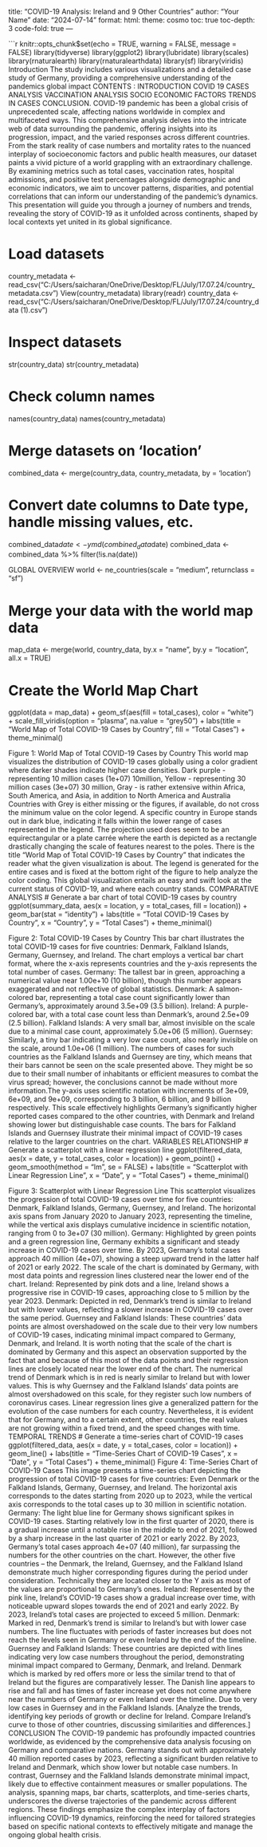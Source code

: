 title: "COVID-19 Analysis: Ireland and 9 Other Countries"
author: "Your Name"
date: "2024-07-14"
format: 
  html:
    theme: cosmo
    toc: true
    toc-depth: 3
    code-fold: true
---

```{r setup, include=FALSE}
knitr::opts_chunk$set(echo = TRUE, warning = FALSE, message = FALSE)
library(tidyverse)
library(ggplot2)
library(lubridate)
library(scales)
library(rnaturalearth)
library(rnaturalearthdata)
library(sf)
library(viridis)
Introduction
The study includes various visualizations and a detailed case study of Germany, providing a comprehensive understanding of the pandemics global impact
CONTENTS :
INTRODUCTION
COVID 19 CASES ANALYSIS
VACCINATION ANALYSIS
SOCIO ECONOMIC FACTORS
TRENDS IN CASES
CONCLUSION.
COVID-19 pandemic has been a global crisis of unprecedented scale, affecting nations worldwide in complex and multifaceted ways. This comprehensive analysis delves into the intricate web of data surrounding the pandemic, offering insights into its progression, impact, and the varied responses across different countries. From the stark reality of case numbers and mortality rates to the nuanced interplay of socioeconomic factors and public health measures, our dataset paints a vivid picture of a world grappling with an extraordinary challenge. By examining metrics such as total cases, vaccination rates, hospital admissions, and positive test percentages alongside demographic and economic indicators, we aim to uncover patterns, disparities, and potential correlations that can inform our understanding of the pandemic's dynamics. This presentation will guide you through a journey of numbers and trends, revealing the story of COVID-19 as it unfolded across continents, shaped by local contexts yet united in its global significance.

# Load datasets
country_metadata <- read_csv("C:/Users/saicharan/OneDrive/Desktop/FL/July/17.07.24/country_metadata.csv")
View(country_metadata)
library(readr)
country_data <- read_csv("C:/Users/saicharan/OneDrive/Desktop/FL/July/17.07.24/country_data (1).csv")



# Inspect datasets
str(country_data)
str(country_metadata)

# Check column names
names(country_data)
names(country_metadata)

# Merge datasets on 'location'
combined_data <- merge(country_data, country_metadata, by = 'location')

# Convert date columns to Date type, handle missing values, etc.
combined_data$date <- ymd(combined_data$date)
combined_data <- combined_data %>% filter(!is.na(date))


GLOBAL OVERVIEW
world <- ne_countries(scale = "medium", returnclass = "sf")

# Merge your data with the world map data
map_data <- merge(world, country_data, by.x = "name", by.y = "location", all.x = TRUE)

# Create the World Map Chart
ggplot(data = map_data) +
  geom_sf(aes(fill = total_cases), color = "white") +
  scale_fill_viridis(option = "plasma", na.value = "grey50") +
  labs(title = "World Map of Total COVID-19 Cases by Country",
       fill = "Total Cases") +
  theme_minimal()





Figure 1: World Map of Total COVID-19 Cases by Country
This world map visualizes the distribution of COVID-19 cases globally using a color gradient where darker shades indicate higher case densities.
Dark purple - representing 10 million cases (1e+07) 10million,
Yellow - representing 30 million cases (3e+07) 30 million,
Gray - is rather extensive within Africa, South America, and Asia, in addition to North America and Australia
Countries with Grey is either missing or the figures, if available, do not cross the minimum value on the color legend. A specific country in Europe stands out in dark blue, indicating it falls within the lower range of cases represented in the legend.
The projection used does seem to be an equirectangular or a plate carrée where the earth is depicted as a rectangle drastically changing the scale of features nearest to the poles. There is the title “World Map of Total COVID-19 Cases by Country” that indicates the reader what the given visualization is about. The legend is generated for the entire cases and is fixed at the bottom right of the figure to help analyze the color coding. This global visualization entails an easy and swift look at the current status of COVID-19, and where each country stands.
COMPARATIVE ANALYSIS
# Generate a bar chart of total COVID-19 cases by country
ggplot(summary_data, aes(x = location, y = total_cases, fill = location)) +
  geom_bar(stat = "identity") +
  labs(title = "Total COVID-19 Cases by Country", x = "Country", y = "Total Cases") +
  theme_minimal()




Figure 2: Total COVID-19 Cases by Country
This bar chart illustrates the total COVID-19 cases for five countries: Denmark, Falkland Islands, Germany, Guernsey, and Ireland. The chart employs a vertical bar chart format, where the x-axis represents countries and the y-axis represents the total number of cases.
Germany: The tallest bar in green, approaching a numerical value near 1.00e+10 (10 billion), though this number appears exaggerated and not reflective of global statistics.
Denmark: A salmon-colored bar, representing a total case count significantly lower than Germany's, approximately around 3.5e+09 (3.5 billion).
Ireland: A purple-colored bar, with a total case count less than Denmark's, around 2.5e+09 (2.5 billion).
Falkland Islands: A very small bar, almost invisible on the scale due to a minimal case count, approximately 5.0e+06 (5 million).
Guernsey: Similarly, a tiny bar indicating a very low case count, also nearly invisible on the scale, around 1.0e+06 (1 million).
The numbers of cases for such countries as the Falkland Islands and Guernsey are tiny, which means that their bars cannot be seen on the scale presented above. They might be so due to their small number of inhabitants or efficient measures to combat the virus spread; however, the conclusions cannot be made without more information.The y-axis uses scientific notation with increments of 3e+09, 6e+09, and 9e+09, corresponding to 3 billion, 6 billion, and 9 billion respectively. This scale effectively highlights Germany's significantly higher reported cases compared to the other countries, with Denmark and Ireland showing lower but distinguishable case counts. The bars for Falkland Islands and Guernsey illustrate their minimal impact of COVID-19 cases relative to the larger countries on the chart.
VARIABLES RELATIONSHIP
# Generate a scatterplot with a linear regression line
ggplot(filtered_data, aes(x = date, y = total_cases, color = location)) +
  geom_point() +
  geom_smooth(method = "lm", se = FALSE) +
  labs(title = "Scatterplot with Linear Regression Line", x = "Date", y = "Total Cases") +
  theme_minimal()



Figure 3: Scatterplot with Linear Regression Line
This scatterplot visualizes the progression of total COVID-19 cases over time for five countries: Denmark, Falkland Islands, Germany, Guernsey, and Ireland. The horizontal axis spans from January 2020 to January 2023, representing the timeline, while the vertical axis displays cumulative incidence in scientific notation, ranging from 0 to 3e+07 (30 million).
Germany: Highlighted by green points and a green regression line, Germany exhibits a significant and steady increase in COVID-19 cases over time. By 2023, Germany's total cases approach 40 million (4e+07), showing a steep upward trend in the latter half of 2021 or early 2022. The scale of the chart is dominated by Germany, with most data points and regression lines clustered near the lower end of the chart.
Ireland: Represented by pink dots and a line, Ireland shows a progressive rise in COVID-19 cases, approaching close to 5 million by the year 2023.
Denmark: Depicted in red, Denmark's trend is similar to Ireland but with lower values, reflecting a slower increase in COVID-19 cases over the same period.
Guernsey and Falkland Islands: These countries' data points are almost overshadowed on the scale due to their very low numbers of COVID-19 cases, indicating minimal impact compared to Germany, Denmark, and Ireland.
It is worth noting that the scale of the chart is dominated by Germany and this aspect an observation supported by the fact that and because of this most of the data points and their regression lines are closely located near the lower end of the chart. The numerical trend of Denmark which is in red is nearly similar to Ireland but with lower values. This is why Guernsey and the Falkland Islands’ data points are almost overshadowed on this scale, for they register such low numbers of coronavirus cases. Linear regression lines give a generalized pattern for the evolution of the case numbers for each country. Nevertheless, it is evident that for Germany, and to a certain extent, other countries, the real values are not growing within a fixed trend, and the speed changes with time.
TEMPORAL TRENDS
# Generate a time-series chart of COVID-19 cases
ggplot(filtered_data, aes(x = date, y = total_cases, color = location)) +
  geom_line() +
  labs(title = "Time-Series Chart of COVID-19 Cases", x = "Date", y = "Total Cases") +
  theme_minimal()
Figure 4: Time-Series Chart of COVID-19 Cases
This image presents a time-series chart depicting the progression of total COVID-19 cases for five countries: Even Denmark or the Falkland Islands, Germany, Guernsey, and Ireland. The horizontal axis corresponds to the dates starting from 2020 up to 2023, while the vertical axis corresponds to the total cases up to 30 million in scientific notation.
Germany: The light blue line for Germany shows significant spikes in COVID-19 cases. Starting relatively low in the first quarter of 2020, there is a gradual increase until a notable rise in the middle to end of 2021, followed by a sharp increase in the last quarter of 2021 or early 2022. By 2023, Germany's total cases approach 4e+07 (40 million), far surpassing the numbers for the other countries on the chart.
However, the other five countries – the Denmark, the Ireland, Guernsey, and the Falkland Island demonstrate much higher corresponding figures during the period under consideration. Technically they are located closer to the Y axis as most of the values are proportional to Germany’s ones.
Ireland: Represented by the pink line, Ireland's COVID-19 cases show a gradual increase over time, with noticeable upward slopes towards the end of 2021 and early 2022. By 2023, Ireland's total cases are projected to exceed 5 million.
Denmark: Marked in red, Denmark's trend is similar to Ireland's but with lower case numbers. The line fluctuates with periods of faster increases but does not reach the levels seen in Germany or even Ireland by the end of the timeline.
Guernsey and Falkland Islands: These countries are depicted with lines indicating very low case numbers throughout the period, demonstrating minimal impact compared to Germany, Denmark, and Ireland.
Denmark which is marked by red offers more or less the similar trend to that of Ireland but the figures are comparatively lesser. The Danish line appears to rise and fall and has times of faster increase yet does not come anywhere near the numbers of Germany or even Ireland over the timeline. Due to very low cases in Guernsey and in the Falkland Islands. [Analyze the trends, identifying key periods of growth or decline for Ireland. Compare Ireland's curve to those of other countries, discussing similarities and differences.]
CONCLUSION
The COVID-19 pandemic has profoundly impacted countries worldwide, as evidenced by the comprehensive data analysis focusing on Germany and comparative nations. Germany stands out with approximately 40 million reported cases by 2023, reflecting a significant burden relative to Ireland and Denmark, which show lower but notable case numbers. In contrast, Guernsey and the Falkland Islands demonstrate minimal impact, likely due to effective containment measures or smaller populations. The analysis, spanning maps, bar charts, scatterplots, and time-series charts, underscores the diverse trajectories of the pandemic across different regions. These findings emphasize the complex interplay of factors influencing COVID-19 dynamics, reinforcing the need for tailored strategies based on specific national contexts to effectively mitigate and manage the ongoing global health crisis.